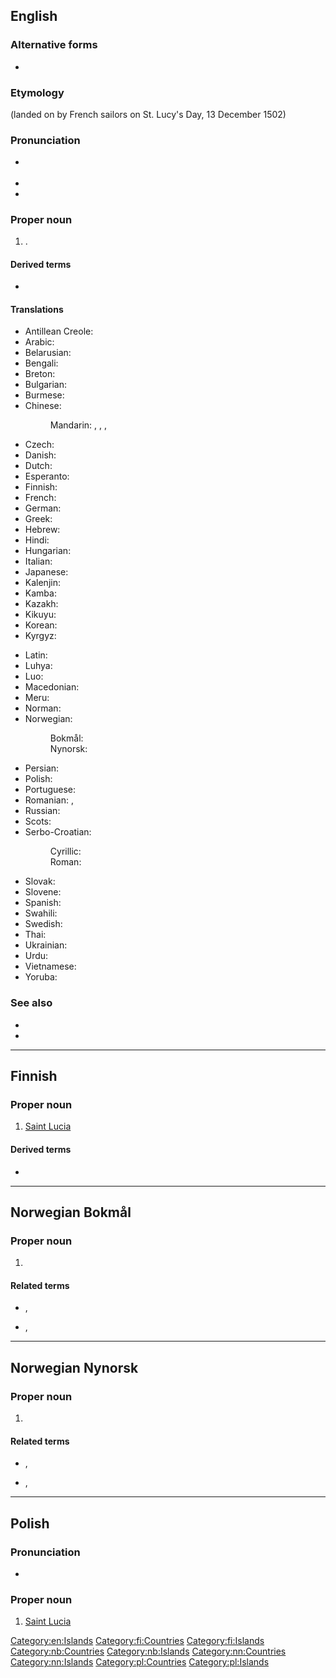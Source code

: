 ==English==
{{wikipedia}}

===Alternative forms===
* {{l|en|St. Lucia}}

===Etymology===
{{etyl|la|en}} {{m|la|sancta||saint}} {{m|en|Lucia||Lucy}} (landed on by French sailors on St. Lucy's Day, 13 December 1502)

===Pronunciation===
* {{a|UK|US}} {{IPA|en|/seɪnt ˈluː.ʃə/}}
* {{audio|en|en-us-Saint Lucia.ogg|Audio (US)}}
* {{rhymes|en|uːʃə}}

===Proper noun===
{{en-proper noun|head=[[saint|Saint]] [[Lucia]]}}

# {{senseid|en|Q760}}{{place|en|island country|r/Caribbean}}.

====Derived terms====
* {{l|en|Saint Lucian}}

====Translations====
{{trans-top|id=Q760|country in the Caribbean}}
* Antillean Creole: {{t|gcf|Sentlisi}}
* Arabic: {{t|ar|سَانْت لُوسِيَا|f|tr=sant lusiyā}}
* Belarusian: {{t|be|Сент-Лю́сія|f}}
* Bengali: {{t|bn|সেন্ট লুসিয়া|sc=Beng}}
* Breton: {{t|br|Saint Lucia}}
* Bulgarian: {{t|bg|Сейнт Лу́сия|f}}
* Burmese: {{t|my|စိန့်လူစီယာ}}
* Chinese:
*: Mandarin: {{t+|cmn|聖盧西亞|sc=Hani}}, {{t+|cmn|圣卢西亚|tr=Shènglúxīyà|sc=Hani}}, {{t|cmn|聖露西亞}}, {{t|cmn|聖露西亞|tr=Shènglùxīyà}}
* Czech: {{t+|cs|Svatá Lucie|f}}
* Danish: {{t|da|Saint Lucia}}
* Dutch: {{t+|nl|Saint Lucia}}
* Esperanto: {{t|eo|Sent-Lucio}}
* Finnish: {{t+|fi|Saint Lucia}}
* French: {{t+|fr|Sainte-Lucie|f}}
* German: {{t+|de|Saint Lucia|n}}
* Greek: {{t+|el|Αγία Λουκία}}
* Hebrew: {{t|he|סנט לוסיה}}
* Hindi: {{t+|hi|सन्त लूसिया}}
* Hungarian: {{t|hu|Szent Lucia}}
* Italian: {{t|it|Saint Lucia|f}}
* Japanese: {{t+|ja|セントルシア|tr=Sentorushia}}
* Kalenjin: {{t|kln|Santalusia}}
* Kamba: {{t|kam|Santalusia}}
* Kazakh: {{t|kk|Сент-Люсия}}
* Kikuyu: {{t|ki|Santalusia}}
* Korean: {{t|ko|^세인트루시아}}
* Kyrgyz: {{t+|ky|Сент-Люсия}}
{{trans-mid}}
* Latin: {{t|la|Sancta Lucia|f}}
* Luhya: {{t|luy|Santalusia}}
* Luo: {{t|luo|Santalusia}}
* Macedonian: {{t|mk|Света Луција|f|sc=Cyrl}}
* Meru: {{t|mer|Santalusia}}
* Norman: {{t|nrf|Sainte Lucie|f}}
* Norwegian:
*: Bokmål: {{t|nb|Saint Lucia}}
*: Nynorsk: {{t+|nn|Saint Lucia}}
* Persian: {{t|fa|سنت لوسیا|tr=sent lusyâ}}
* Polish: {{t+|pl|Saint Lucia|n}}
* Portuguese: {{t+|pt|Santa Lúcia|f}}
* Romanian: {{t|ro|Sfânta Lucia|f}}, {{t+|ro|Saint Lucia|f}}
* Russian: {{t|ru|Сент-Лю́сия|f|tr=Sɛnt-Ljúsija}}
* Scots: {{t|sco|Saunt Lucia}}
* Serbo-Croatian:
*: Cyrillic: {{t|sh|Света Луција|f|sc=Cyrl}}
*: Roman: {{t+|sh|Sveta Lucija|f}}
* Slovak: {{t|sk|Svätá Lucia|f}}
* Slovene: {{t|sl|Sveta Lucija|f}}
* Spanish: {{t+|es|Santa Lucía|f}}
* Swahili: {{t+|sw|Santalusia}}
* Swedish: {{t+|sv|Saint Lucia}}
* Thai: {{t|th|เซนต์ลูเชีย}}
* Ukrainian: {{t+|uk|Сент-Лю́сія|f}}
* Urdu: {{t|ur|سینٹ لوسیا|tr=seṇṭ lūsiā}}
* Vietnamese: {{t|vi|Xanh Lu-xi-a}}
* Yoruba: {{t|yo|Luṣia}}
{{trans-bottom}}

===See also===
* {{l|en|Castries}}
* {{list:countries of North America/en}}

[[Category:en:Islands]]

----

==Finnish==
{{wikipedia|lang=fi}}

===Proper noun===
{{head|fi|proper noun|head=[[saint|Saint]] [[Lucia]]}}

# [[#English|Saint Lucia]]

====Derived terms====
* {{l|fi|saintlucialainen}}

[[Category:fi:Countries]]
[[Category:fi:Islands]]

----

==Norwegian Bokmål==
{{wikipedia|lang=no}}

===Proper noun===
{{head|nb|proper noun}}

# {{l|en|Saint Lucia}}

====Related terms====
* {{l|nb|sanktlusianer}}, {{l|nb|sanktlucianer}}
* {{l|nb|sanktlusiansk}}, {{l|nb|sanktluciansk}}

[[Category:nb:Countries]]
[[Category:nb:Islands]]

----

==Norwegian Nynorsk==
{{wikipedia|lang=nn}}

===Proper noun===
{{head|nn|proper noun}}

# {{l|en|Saint Lucia}}

====Related terms====
* {{l|nn|sanktlusianar}}, {{l|nn|sanktlucianar}}
* {{l|nn|sanktlusiansk}}, {{l|nn|sanktluciansk}}

[[Category:nn:Countries]]
[[Category:nn:Islands]]

----

==Polish==

===Pronunciation===
* {{pl-IPA|/sęt lusza/}}

===Proper noun===
{{pl-proper noun|n|indecl=yes}}

# [[#English|Saint Lucia]]

[[Category:pl:Countries]]
[[Category:pl:Islands]]